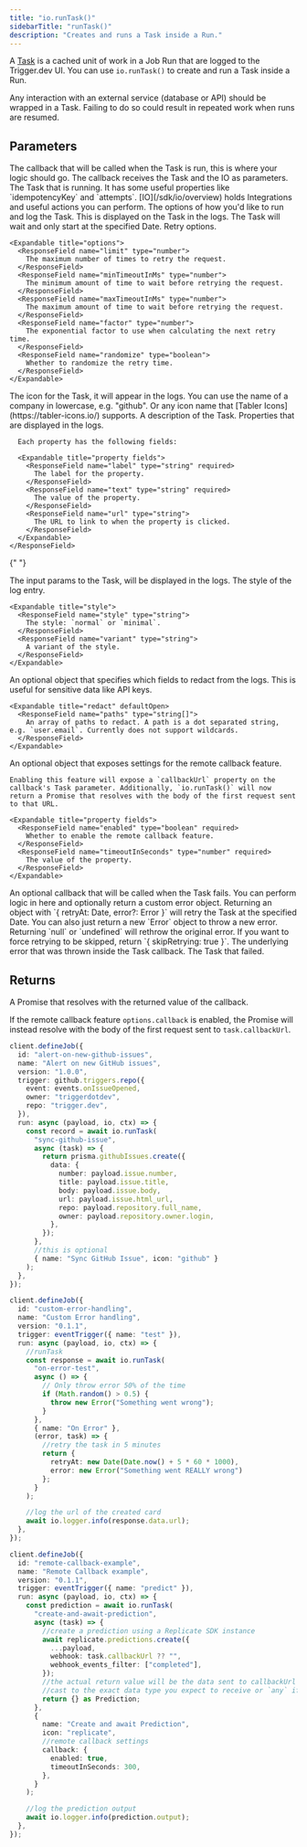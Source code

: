 ```yaml
---
title: "io.runTask()"
sidebarTitle: "runTask()"
description: "Creates and runs a Task inside a Run."
---
```


A [Task](/documentation/concepts/tasks) is a cached unit of work in a Job Run that are logged to the Trigger.dev UI. You can use `io.runTask()` to create and run a Task inside a Run.

<Warning>
  Any interaction with an external service (database or API) should be wrapped in a Task. Failing to
  do so could result in repeated work when runs are resumed.
</Warning>

## Parameters

<Snippet file="stable-key-param.mdx" />

<ResponseField name="callback" type="function" required>
  The callback that will be called when the Task is run, this is where your logic should go. The callback receives
  the Task and the IO as parameters.

  <Expandable title="arguments">
    <ResponseField name="task" type="Task">
      The Task that is running. It has some useful properties like `idempotencyKey` and `attempts`.
    </ResponseField>
    <ResponseField name="io" type="IO">
      [IO](/sdk/io/overview) holds Integrations and useful actions you can perform.
    </ResponseField>
  </Expandable>
</ResponseField>

<ResponseField name="options" type="object">
  The options of how you'd like to run and log the Task.

<Expandable title="options">
  <ResponseField name="name" type="string">
    This is displayed on the Task in the logs.
  </ResponseField>
  <ResponseField name="delayUntil" type="date">
    The Task will wait and only start at the specified Date.
  </ResponseField>
  <ResponseField name="retry" type="object">
    Retry options.

    <Expandable title="options">
      <ResponseField name="limit" type="number">
        The maximum number of times to retry the request.
      </ResponseField>
      <ResponseField name="minTimeoutInMs" type="number">
        The minimum amount of time to wait before retrying the request.
      </ResponseField>
      <ResponseField name="maxTimeoutInMs" type="number">
        The maximum amount of time to wait before retrying the request.
      </ResponseField>
      <ResponseField name="factor" type="number">
        The exponential factor to use when calculating the next retry time.
      </ResponseField>
      <ResponseField name="randomize" type="boolean">
        Whether to randomize the retry time.
      </ResponseField>
    </Expandable>

  </ResponseField>
  <ResponseField name="icon" type="string">
    The icon for the Task, it will appear in the logs. You can use the name of a
    company in lowercase, e.g. "github". Or any icon name that [Tabler Icons](https://tabler-icons.io/) supports.
  </ResponseField>
  <ResponseField name="description" type="string">
    A description of the Task.
  </ResponseField>
    <ResponseField name="properties" type="array">
      Properties that are displayed in the logs.

      Each property has the following fields:

      <Expandable title="property fields">
        <ResponseField name="label" type="string" required>
          The label for the property.
        </ResponseField>
        <ResponseField name="text" type="string" required>
          The value of the property.
        </ResponseField>
        <ResponseField name="url" type="string">
          The URL to link to when the property is clicked.
        </ResponseField>
      </Expandable>
    </ResponseField>

{" "}

<ResponseField name="params" type="any">
  The input params to the Task, will be displayed in the logs.
</ResponseField>

  <ResponseField name="style" type="object">
    The style of the log entry.

    <Expandable title="style">
      <ResponseField name="style" type="string">
        The style: `normal` or `minimal`.
      </ResponseField>
      <ResponseField name="variant" type="string">
        A variant of the style.
      </ResponseField>
    </Expandable>

  </ResponseField>

  <ResponseField name="redact" type="RedactOptions">
    An optional object that specifies which fields to redact from the logs. This is useful for sensitive data like API keys.

    <Expandable title="redact" defaultOpen>
      <ResponseField name="paths" type="string[]">
        An array of paths to redact. A path is a dot separated string, e.g. `user.email`. Currently does not support wildcards.
      </ResponseField>
    </Expandable>

  </ResponseField>

  <ResponseField name="callback" type="object">
    An optional object that exposes settings for the remote callback feature.

    Enabling this feature will expose a `callbackUrl` property on the callback's Task parameter. Additionally, `io.runTask()` will now return a Promise that resolves with the body of the first request sent to that URL.

    <Expandable title="property fields">
      <ResponseField name="enabled" type="boolean" required>
        Whether to enable the remote callback feature.
      </ResponseField>
      <ResponseField name="timeoutInSeconds" type="number" required>
        The value of the property.
      </ResponseField>
    </Expandable>

  </ResponseField>

</Expandable>
</ResponseField>

<ResponseField name="onError" type="function">
  An optional callback that will be called when the Task fails. You can perform
  logic in here and optionally return a custom error object. Returning an object with `{ retryAt: Date, error?: Error }` will retry the Task at the specified Date. You can also just return a new `Error` object to throw a new error. Returning `null` or `undefined` will rethrow the original error. If you want to force retrying to be skipped, return `{ skipRetrying: true }`.

  <Expandable title="arguments">
    <ResponseField name="error" type="unknown">
      The underlying error that was thrown inside the Task callback.
    </ResponseField>
    <ResponseField name="task" type="Task">
      The Task that failed.
    </ResponseField>
  </Expandable>
</ResponseField>

## Returns

A Promise that resolves with the returned value of the callback.

If the remote callback feature `options.callback` is enabled, the Promise will instead resolve with the body of the first request sent to `task.callbackUrl`.

<RequestExample>

```typescript Run a task
client.defineJob({
  id: "alert-on-new-github-issues",
  name: "Alert on new GitHub issues",
  version: "1.0.0",
  trigger: github.triggers.repo({
    event: events.onIssueOpened,
    owner: "triggerdotdev",
    repo: "trigger.dev",
  }),
  run: async (payload, io, ctx) => {
    const record = await io.runTask(
      "sync-github-issue",
      async (task) => {
        return prisma.githubIssues.create({
          data: {
            number: payload.issue.number,
            title: payload.issue.title,
            body: payload.issue.body,
            url: payload.issue.html_url,
            repo: payload.repository.full_name,
            owner: payload.repository.owner.login,
          },
        });
      },
      //this is optional
      { name: "Sync GitHub Issue", icon: "github" }
    );
  },
});
```

```typescript onError callback
client.defineJob({
  id: "custom-error-handling",
  name: "Custom Error handling",
  version: "0.1.1",
  trigger: eventTrigger({ name: "test" }),
  run: async (payload, io, ctx) => {
    //runTask
    const response = await io.runTask(
      "on-error-test",
      async () => {
        // Only throw error 50% of the time
        if (Math.random() > 0.5) {
          throw new Error("Something went wrong");
        }
      },
      { name: "On Error" },
      (error, task) => {
        //retry the task in 5 minutes
        return {
          retryAt: new Date(Date.now() + 5 * 60 * 1000),
          error: new Error("Something went REALLY wrong")
        };
      }
    );

    //log the url of the created card
    await io.logger.info(response.data.url);
  },
});
```

```typescript Remote callbacks
client.defineJob({
  id: "remote-callback-example",
  name: "Remote Callback example",
  version: "0.1.1",
  trigger: eventTrigger({ name: "predict" }),
  run: async (payload, io, ctx) => {
    const prediction = await io.runTask(
      "create-and-await-prediction",
      async (task) => {
        //create a prediction using a Replicate SDK instance
        await replicate.predictions.create({
          ...payload,
          webhook: task.callbackUrl ?? "",
          webhook_events_filter: ["completed"],
        });
        //the actual return value will be the data sent to callbackUrl
        //cast to the exact data type you expect to receive or `any` if unsure
        return {} as Prediction;
      },
      {
        name: "Create and await Prediction",
        icon: "replicate",
        //remote callback settings
        callback: {
          enabled: true,
          timeoutInSeconds: 300,
        },
      }
    );

    //log the prediction output
    await io.logger.info(prediction.output);
  },
});
```

</RequestExample>

